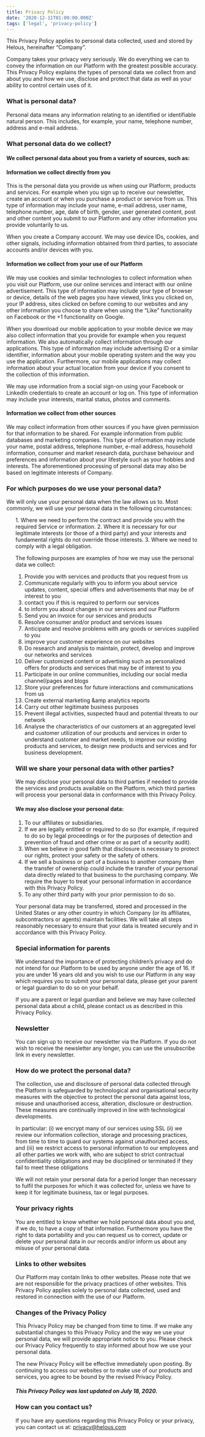 ```yaml
---
title: Privacy Policy
date: '2020-12-11T01:00:00.000Z'
tags: ['legal', 'privacy-policy']
---
```

This Privacy Policy applies to personal data collected, used and stored
by Helous, hereinafter “Company”.

Company takes your privacy very seriously. We do everything we can to
convey the information on our Platform with the greatest possible
accuracy. This Privacy Policy explains the types of personal data we
collect from and about you and how we use, disclose and protect that
data as well as your ability to control certain uses of it.

### What is personal data?

Personal data means any information relating to an identified or
identifiable natural person. This includes, for example, your name,
telephone number, address and e-mail address.

### What personal data do we collect?
#### We collect personal data about you from a variety of sources, such as:

#### Information we collect directly from you

This is the personal data you provide us when using our Platform,
products and services. For example when you sign up to receive our
newsletter, create an account or when you purchase a product or service
from us. This type of information may include your name, e-mail address,
user name, telephone number, age, date of birth, gender, user generated
content, post and other content you submit to our Platform and any other
information you provide voluntarily to us.


When you create a Company account. We may use device IDs, cookies, and
other signals, including information obtained from third parties, to
associate accounts and/or devices with you.

#### Information we collect from your use of our Platform

We may use cookies and similar technologies to collect information when
you visit our Platform, use our online services and interact with our
online advertisement. This type of information may include your type of
browser or device, details of the web pages you have viewed, links you
clicked on, your IP address, sites clicked on before coming to our
websites and any other information you choose to share when using the
“Like” functionality on Facebook or the +1 functionality on Google.


When you download our mobile application to your mobile device we may
also collect information that you provide for example when you request
information. We also automatically collect information through our
applications. This type of information may include advertising ID or a
similar identifier, information about your mobile operating system and
the way you use the application. Furthermore, our mobile applications
may collect information about your actual location from your device if
you consent to the collection of this information.


We may use information from a social sign-on using your Facebook or
LinkedIn credentials to create an account or log on. This type of
information may include your interests, marital status, photos and
comments.

#### Information we collect from other sources

We may collect information from other sources if you have given
permission for that information to be shared. For example information
from public databases and marketing companies. This type of information
may include your name, postal address, telephone number, e-mail address,
household information, consumer and market research data, purchase
behaviour and preferences and information about your lifestyle such as
your hobbies and interests. The aforementioned processing of personal
data may also be based on legitimate interests of Company.

### For which purposes do we use your personal data?

We will only use your personal data when the law allows us to. Most
commonly, we will use your personal data in the following circumstances:

<ul>
1. Where we need to perform the contract and provide you with the
required Service or information.
2. Where it is necessary for our legitimate interests (or those of a
third party) and your interests and fundamental rights do not override
those interests.
3. Where we need to comply with a legal obligation.

The following purposes are examples of how we may use the personal data
we collect:

1. Provide you with services and products that you request from us
2. Communicate regularly with you to inform you about service updates,
content, special offers and advertisements that may be of interest to
you
3. contact you if this is required to perform our services
4. to inform you about changes in our services and our Platform
5. Send you an invoice for our services and products
6. Resolve consumer and/or product and services issues
7. Anticipate and resolve problems with any goods or services supplied to
you
8. improve your customer experience on our websites
9. Do research and analysis to maintain, protect, develop and improve our
networks and services
10. Deliver customized content or advertising such as personalized offers
for products and services that may be of interest to you
11. Participate in our online communities, including our social media
channel/pages and blogs
12. Store your preferences for future interactions and communications from
us
13. Create external marketing &amp analytics reports
14. Carry out other legitimate business purposes
15. Prevent illegal activities, suspected fraud and potential threats to
our network
16. Analyse the characteristics of our customers at an aggregated level
and customer utilization of our products and services in order to
understand customer and market needs, to improve our existing products
and services, to design new products and services and for business
development.

### Will we share your personal data with other parties?

We may disclose your personal data to third parties if needed to provide
the services and products available on the Platform, which third parties
will process your personal data in conformance with this Privacy Policy.

#### We may also disclose your personal data:

1. To our affiliates or subsidiaries.
2. If we are legally entitled or required to do so (for example, if
required to do so by legal proceedings or for the purposes of
detection and prevention of fraud and other crime or as part of a
security audit).
3. When we believe in good faith that disclosure is necessary to protect
our rights, protect your safety or the safety of others.
4. If we sell a business or part of a business to another company then
the transfer of ownership could include the transfer of your personal
data directly related to that business to the purchasing company. We
require the buyer to treat your personal information in accordance
with this Privacy Policy.
5. To any other third party with your prior permission to do so.

Your personal data may be transferred, stored and processed in the
United States or any other country in which Company (or its affiliates,
subcontractors or agents) maintain facilities. We will take all steps
reasonably necessary to ensure that your data is treated securely and in
accordance with this Privacy Policy.

### Special information for parents

We understand the importance of protecting children’s privacy and do not
intend for our Platform to be used by anyone under the age of 16. If you
are under 16 years old and you wish to use our Platform in any way which
requires you to submit your personal data, please get your parent or
legal guardian to do so on your behalf.


If you are a parent or legal guardian and believe we may have collected
personal data about a child, please contact us as described in this
Privacy Policy.

### Newsletter

You can sign up to receive our newsletter via the Platform. If you do
not wish to receive the newsletter any longer, you can use the
unsubscribe link in every newsletter.

### How do we protect the personal data?

The collection, use and disclosure of personal data collected through
the Platform is safeguarded by technological and organisational security
measures with the objective to protect the personal data against loss,
misuse and unauthorised access, alteration, disclosure or destruction.
These measures are continually improved in line with technological
developments.


In particular: (i) we encrypt many of our services using SSL (ii) we
review our information collection, storage and processing practices,
from time to time to guard our systems against unauthorized access, and
(iii) we restrict access to personal information to our employees and
all other parties we work with, who are subject to strict contractual
confidentiality obligations and may be disciplined or terminated if they
fail to meet these obligations


We will not retain your personal data for a period longer than necessary
to fulfil the purposes for which it was collected for, unless we have to
keep it for legitimate business, tax or legal purposes.

### Your privacy rights

You are entitled to know whether we hold personal data about you and, if
we do, to have a copy of that information. Furthermore you have the
right to data portability and you can request us to correct, update or
delete your personal data in our records and/or inform us about any
misuse of your personal data.

### Links to other websites

Our Platform may contain links to other websites. Please note that we
are not responsible for the privacy practices of other websites. This
Privacy Policy applies solely to personal data collected, used and
restored in connection with the use of our Platform.

### Changes of the Privacy Policy

This Privacy Policy may be changed from time to time. If we make any
substantial changes to this Privacy Policy and the way we use your
personal data, we will provide appropriate notice to you. Please check
our Privacy Policy frequently to stay informed about how we use your
personal data.


The new Privacy Policy will be effective immediately upon posting. By
continuing to access our websites or to make use of our products and
services, you agree to be bound by the revised Privacy Policy.

##### This Privacy Policy was last updated on July 18, 2020.

### How can you contact us?

If you have any questions regarding this Privacy Policy or your privacy,
you can contact us at: privacy@helous.com
